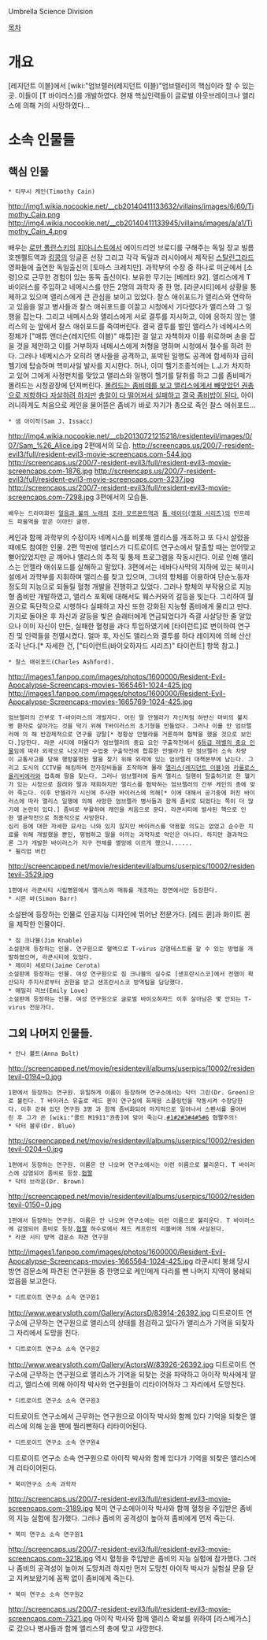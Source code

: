Umbrella Science Division

[[목차]]
= 개요 =
[레지던트 이블]에서 [wiki:"엄브렐러(레지던트 이블)"엄브렐러]의 핵심이라 할 수 있는 곳. 이들이 [T 바이러스]를 개발하였다.  현재 핵심인력들이 글로벌 아웃브레이크나 앨리스에 의해 거의 사망하였다...

= 소속 인물들 =
== 핵심 인물 ==
 * 티무시 케인(Timothy Cain)
http://img1.wikia.nocookie.net/__cb20140411133632/villains/images/6/60/Timothy_Cain.png
http://img4.wikia.nocookie.net/__cb20140411133945/villains/images/a/a1/Timothy_Cain_4.png

배우는  [[로만 폴란스키]]의 [[피아니스트]]에서 에이드리언 브로디를 구해주는 독일 장교 빌름 호젠펠트역과 [[킹콩]]의 잉글혼 선장 그리고 각각 독일과 러시아에서 제작된 [[스탈린그라드]] 영화들에 출연한 독일출신의 [토마스 크레치만]. 
과학부의 수장 중 하나로 미군에서 [소령]으로 근무한 경험이 있는 동독 출신이다. 보유한 무기는 [베레타 92]. 앨리스에게 T 바이러스를 주입하고 네메시스를 만든 2명의 과학자 중 한 명. [라쿤시티]에서 상황을 통제하고 있으며 앨리스에게 큰 관심을 보이고 있었다. 찰스 애쉬포드가 앨리스와 연락하고 있음을 알고 병사들과 찰스 애쉬포드를 이끌고 시청에서 기다렸다가 앨리스와 그 일행을 잡는다. 그리고 네메시스와 앨리스에게 서로 결투를 지시하고, 이에 응하지 않는 앨리스의 눈 앞에서 찰스 애쉬포드를 죽여버린다. 결국 결투를 벌인 앨리스가 네메시스의 정체가 ["매튜 앤더슨(레지던트 이블)" 매튜]란 걸 알고 자책하자 이를 위로하며 손을 잡을 것을 제안하고 이를 거부하자 네메시스에게 처형을 명하며 시청에서 철수를 하려 한다. 그러나 네메시스가 오히려 병사들을 공격하고, 포박된 일행도 공격에 합세하자 급히 헬기에 탑승하며 핵미사일 발사를 지시한다. 허나, 이미 헬기조종석에는 L.J.가 차지하고 있어 그에게 사정펀치를 맞았고 앨리스와 일행이 헬기를 탈취를 하고 그를 좀비떼가 몰려드는 시청광장에 던져버린다. [http://www.imfdb.org/images/c/c8/ResMil45.jpg 몰려드는 좀비떼를 보고 앨리스에게서 빼앗았던 권총으로 저항하다 자살하려 하지만] [http://img4.wikia.nocookie.net/__cb20140411134035/villains/images/2/2c/Timothy_Cain_5.png 총알이 다 떨어져서 실패하고] [http://img2.wikia.nocookie.net/__cb20140411134237/villains/images/4/4d/Major_Cain%27s_death.png 결국 좀비밥이 된다.] 아이러니하게도 처음으로 케인을 물어뜯은 좀비가 바로 자기가 총으로 죽인 찰스 애쉬포드...
 * 샘 아이작(Sam J. Issacc)
http://img4.wikia.nocookie.net/__cb20130721215218/residentevil/images/0/07/Sam_%26_Alice.jpg
2편에서의 모습.
http://screencaps.us/200/7-resident-evil3/full/resident-evil3-movie-screencaps.com-544.jpg
http://screencaps.us/200/7-resident-evil3/full/resident-evil3-movie-screencaps.com-1876.jpg
http://screencaps.us/200/7-resident-evil3/full/resident-evil3-movie-screencaps.com-3237.jpg
http://screencaps.us/200/7-resident-evil3/full/resident-evil3-movie-screencaps.com-7298.jpg
3편에서의 모습들.

 배우는 드라마화된 [[얼음과 불의 노래]]의 [[조라 모르몬트]]역과 [[툼 레이더(영화 시리즈)]]의 만프레드 파울역을 맡은 이아인 글렌.
케인과 함께 과학부의 수장이자 네메시스를 비롯해 앨리스를 개조하고 또 다시 살렸을 때에도 참여한 인물. 2편 막판에 앨리스가 디트로이트 연구소에서 탈출할 때는 얻어맞고 뻗어있었지만 곧 깨어나 앨리스의 추적 및 통제 프로그램을 작동시킨다. 이로 인해 앨리스는 안젤라 애쉬포드를 살해하고 말았다. 3편에서는 네바다사막의 지하에 있는 북미시설에서 과학부를 지휘하며 앨리스를 찾고 있으며, 그녀의 항체를 이용하여 단순노동자 정도의 지능으로 되돌릴 혈청 개발을 진행하고 있었다. 그러나 항체의 부작용으로 지능형 좀비만 개발하였고, 앨리스 포획에 대해서도 웨스커와의 갈등을 빛는다. 그리하여 월권으로 독단적으로 시행하다 실패하고 자신 또한 강화된 지능형 좀비에게 물리고 만다. 기지로 돌아온 후 자신과 갈등을 빛은 슬래터에게 연금되었다가 즉결 사살당한 줄 알았으나 이미 자신이 만든, 실패한 혈청을 과다 투입하였기에 [타이런트]로 변이하여 연구진 및 인력들을 전멸시켰다. 얼마 후, 자신도 앨리스와 결투를 하다 레이저에 의해 산산조각 난다.[* 자세한 건, ["타이런트(바이오하자드 시리즈)" 타이런트] 항목 참고.]
 * 찰스 애쉬포드(Charles Ashford). 
http://images1.fanpop.com/images/photos/1600000/Resident-Evil-Apocalypse-Screencaps-movies-1665461-1024-425.jpg
http://images1.fanpop.com/images/photos/1600000/Resident-Evil-Apocalypse-Screencaps-movies-1665769-1024-425.jpg
 엄브렐러의 간부로 T-바이러스의 개발자다. 어린 딸 안젤라가 자신처럼 하반신 마비의 불치병 환자로 살아가는 것을 막기 위해 T바이러스의 초기형을 만들었다. 그러나 이를 안 엄브렐러에 의 해 반강제적으로 연구를 강탈[* 정황상 안젤라를 거론하며 협박을 했을 것으로 보인다.]당한다. 라쿤 시티에 머물다가 엄브렐러의 중요 요인 구출작전에서 [http://images4.static-bluray.com/reviews/1599_19_large.jpg 6등급 레벨의 중요 인물]임에 따라 외곽으로 나오지만 수업중 구출작전에 합류한 안젤라가 탄 엄브렐러 소속 차량이 교통사고를 당해 행방불명된 딸을 찾기 위해 외곽에 있는 엄브렐러 대책본부에 남는다. 그리고 도시의 CCTV를 해킹하며 전자장비들을 조작하여 몰래 [[앨리스(레지던트 이블)]]와 [[카를로스 올리비에라]]와 접촉해 딸을 찾는다. 그러나 엄브렐러에 들켜 앨리스 일행이 탈출하기로 한 헬기가 있는 시청으로 끌려와 딸과 재회하지만 앨리스를 협박하는 엄브렐러의 간부 케인의 총에 맞아 죽는다. 이후 안젤라가 시신에 주사한 바이러스에 의해[* 이에 대해서 공기중에 퍼진 바이러스에 따라 앨리스 일행에 의해 사망한 엄브렐라 병사들과 함께 좀비로 되었다는 쪽이 더 많기에 논란이 있다.] 좀비로 부활하여 캐인을 처음으로 문다. 라쿤시티에 발사된 핵으로 인한 멸균작전으로 최종적으로 사망한다.
 심리 등에 대한 자세한 묘사는 나와 있지 않지만 바이러스를 악용할 의도는 없었고 순수한 치료를 위해 개발했을 뿐인, 평범하고 딸을 아끼는 과학자로 악인은 아니다. 하지만 결과적으론 그가 개발한 바이러스가 지구 전체를 멸망에 이르게 했으니......
 * 윌리엄 버킨
http://screencapped.net/movie/residentevil/albums/userpics/10002/residentevil-3529.jpg
 1편에서 라쿤시티 시립병원에서 앨리스와 매튜를 개조하는 장면에서만 등장한다.
 * 시몬 바(Simon Barr)
소설판에 등장하는 인물로 인공지능 디자인에 뛰어난 전문가다. [레드 퀸]과 화이트 퀸을 제작한 인물이다.
 * 짐 크나블(Jim Knable)
 소설판에 등장하는 인물. 연구원으로 혈액으로 T-virus 감염테스트를 할 수 있는 방법을 개발하였으며, 라쿤시티에 있었다.
 * 제이미 세로타(Jaime Cerota)
 소설판에 등장하는 인물. 여성 연구원으로 짐 크나블의 실수로 [샌프란시스코]에서 전염이 확산되자 주지사로부터 권한을 받고 샌프란시스코 방역팀을 담당했다.
 * 애밀리 러브(Emily Love)
 소설판에 등장하는 인물. 여성 연구원으로 글로벌 바이오하자드 이후 살아남은 몇 안되는 T-virus 전문가다. 
== 그외 나머지 인물들. ==
 * 안나 볼트(Anna Bolt)
http://screencapped.net/movie/residentevil/albums/userpics/10002/residentevil-0194~0.jpg
 1편에서 등장하는 연구원. 유일하게 이름이 등장하며 연구소에서는 닥터 그린(Dr. Green)으로 불린다. T 바이러스 유출로 레드 퀸이 연구실에 화제용 스플링턴을 작동시켜 수장당한다. 이후 갇혀 있던 연구원 3명 과 함께 좀비화되어 마지막으로 일어나서 스펜서를 물어버린 후 그가 쏜 [wiki:"콜트 M1911"권총]에 맞아 죽는다.[http://screencapped.net/movie/residentevil/albums/userpics/10002/residentevil-0984.jpg #1][http://screencapped.net/movie/residentevil/albums/userpics/10002/residentevil-1056.jpg #2][http://screencapped.net/movie/residentevil/albums/userpics/10002/residentevil-2931.jpg #3][http://screencapped.net/movie/residentevil/albums/userpics/10002/residentevil-2933.jpg #4][http://screencapped.net/movie/residentevil/albums/userpics/10002/residentevil-2942.jpg #5][http://screencapped.net/movie/residentevil/albums/userpics/10002/residentevil-2949.jpg #6] 협짤주의!
 * 닥터 블루(Dr. Blue)
http://screencapped.net/movie/residentevil/albums/userpics/10002/residentevil-0204~0.jpg
 1편에서 등장하는 연구원. 이름은 안 나오며 연구소에서는 이런 이름으로 불리운다. T 바이러스에 감염되어 좀비로 등장.[http://screencapped.net/movie/residentevil/albums/userpics/10002/residentevil-1648.jpg 협짤]
 * 닥터 브라운(Dr. Brown)
http://screencapped.net/movie/residentevil/albums/userpics/10002/residentevil-0150~0.jpg
 1편에서 등장하는 연구원. 이름은 안 나오며 연구소에는 이런 이름으로 불리운다. T 바이러스에 감염되어 좀비로 등장.[http://screencapped.net/movie/residentevil/albums/userpics/10002/residentevil-2628.jpg 협짤] 하수로에서 채드 케프런의 리볼버에 의해 사살된다.
 * 라쿤 시티 방역 검문소 파견 연구원
http://images1.fanpop.com/images/photos/1600000/Resident-Evil-Apocalypse-Screencaps-movies-1665564-1024-425.jpg
라쿤시티 봉쇄 당시 방연 검문소에 파견된 연구원들 중 한명으로 케인에게 다리를 뺀 나머지 지역이 봉쇄되었음을 보고한다.
 * 디트로이트 연구소 소속 연구원1
http://www.wearysloth.com/Gallery/ActorsD/83914-26392.jpg
디트로이트 연구소에 근무하는 연구원으로 앨리스의 상태를 점검하고 있다가 앨리스가 기억을 되찾자 그 자리에서 도망을 친다.
 * 디트로이트 연구소 소속 연구원2
http://www.wearysloth.com/Gallery/ActorsW/83926-26392.jpg
디트로이트 연구소에 근무하는 연구원으로 앨리스가 기억을 되찾는 것을 파악하고 아이작 박사에게 알리고, 앨리스에 의해 아이작 박사와 연구원들이 리타이어하자 그 자리에서 도망친다.
 * 디트로이트 연구소 소속 연구원3
디트로이트 연구소에서 근무하는 연구원으로 아이작 박사와 함께 있다 기억을 되찾은 앨리스에 의해 눈을 펜에 찔리뻔하다 리타이어된다.
 * 디트로이드 연구소 소속 연구원4
디트로이트 연구소 소속 연구원으로 아이작 박사와 함께 있다가 기억을 되찾은 앨리스에게 리타이어된다.
 * 북미연구소 소속 과학자
http://screencaps.us/200/7-resident-evil3/full/resident-evil3-movie-screencaps.com-3189.jpg
북미 연구소에아이작 박사와 함께 혈청을 주입받은 좀비의 지능 실험에 참가했다. 그러나 좀비의 공격성이 높아져 좀비에게 먼저 죽는다.
 * 북미 연구소 소속 연구원1
http://screencaps.us/200/7-resident-evil3/full/resident-evil3-movie-screencaps.com-3218.jpg
역시 혈청을 주입받은 좀비의 지능 실험에 참가했다. 그러나 좀비의 공격성이 높아져 도망치려 하지만 먼저 도망친 아이작 박사가 실험실 문을 닫고 지켜보왔기에 꼼짝 없이 좀비에게 죽는다.
 * 북미 연구소 소속 연구원2
http://screencaps.us/200/7-resident-evil3/full/resident-evil3-movie-screencaps.com-7321.jpg
아이작 박사와 함께 앨리스 확보를 위하여 [라스베가스]로 갔으나 병사들과 함께 앨리스의 총에 맞고 사망한다.


 
